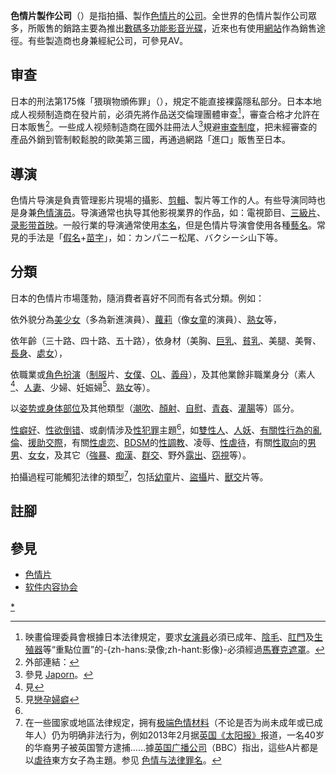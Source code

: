 {{Otheruses|other=香港亞洲電視2008年製播的節目|AV事務所 (電視節目)}}
{{globalize|area=日本}}
{{noteTA
|1=zh-cn:视频;zh-tw:影片;
|2=zh-cn:成人视频;zh-hk:成人影片;zh-tw:成人影片;
}}

'''色情片製作公司'''（{{lang-en|Pornographic film production companies}}）是指拍攝、製作[[色情片|色情片]]的[[公司|公司]]。全世界的色情片製作公司眾多，所販售的銷路主要為推出[[數碼多功能影音光碟|數碼多功能影音光碟]]，近來也有使用[[網站|網站]]作為銷售途徑。有些製造商也身兼經紀公司，可參見AV{{Tsl|ja|AV事務所|事務所}}。

==审查==
日本的刑法第175條「猥瑣物頒佈罪」（{{lang|ja|わいせつ物頒布等の罪}}），規定不能直接裸露隱私部分。日本本地成人视频制造商在發片前，必須先將作品送交倫理團體审查<ref name="Eirin">映畫倫理委員會根據日本法律規定，要求[[AV女優|女演員]]必須已成年、[[陰毛|陰毛]]、[[肛門|肛門]]及[[生殖器|生殖器]]等“重點位置”的-{zh-hans:录像;zh-hant:影像}-必須經過[[馬賽克_(影像處理)|馬賽克遮罩]]。</ref>，審查合格才允許在日本販售<ref>外部連結：{{cite web|title=日本作家出書揭秘性產業:AV女優其實賺的並不多|url=http://news.xinhuanet.com/book/2010-12/02/c_12838349_3.htm|publisher=[[新华网|新华网]]|date=2010-12-02|accessdate=2012-12-22|archive-date=2017-02-15|archive-url=https://web.archive.org/web/20170215144201/http://news.xinhuanet.com/book/2010-12/02/c_12838349_3.htm|dead-url=no}}</ref>。一些成人视频制造商在國外註冊法人<ref>參見 [[Japorn|Japorn]]。</ref>規避[[审查制度|审查制度]]，把未經審查的產品外銷到管制較鬆脫的歐美第三國，再通過網路「進口」販售至日本。

==導演==
色情片导演是負責管理影片現場的攝影、[[剪輯|剪輯]]、製片等工作的人。有些导演同時也是身兼[[色情演员|色情演员]]。导演通常也执导其他影視業界的作品，如：電視節目、[[三級片|三級片]]、[[录影带首映|录影带首映]]。一般行業的导演通常使用[[本名|本名]]，但是色情片导演會使用各種[[藝名|藝名]]。常見的手法是「[[日語假名|假名]]+[[苗字|苗字]]」，如：カンパニー松尾、バクシーシ山下等。

==分類==
日本的色情片市場蓬勃，隨消費者喜好不同而有各式分類。例如：

依外貌分為[[美少女|美少女]]（多為新進演員）、[[蘿莉|蘿莉]]（像[[女童|女童]]的演員）、[[熟女|熟女]]等，

依年齡（三十路、四十路、五十路），依身材（美胸、[[巨乳|巨乳]]、[[平胸|貧乳]]、美腿、美臀、[[頭身|長身]]、[[處女|處女]]），

依職業或[[Cosplay_AV|角色扮演]]（[[戀制服|制服]]片、[[女傭#日本次文化中的女僕|女僕]]、[[办公室女职员#消歧义|OL]]、[[乾親#以結乾親為名的戀愛和性關係|義母]]），及其他業餘非職業身分（素人<ref>見{{link-en|Amateur pornography|Amateur pornography|Amateur pornography}}{{en}}</ref>、[[人妻|人妻]]、少婦、妊娠婦<ref>見[[戀孕婦癖|戀孕婦癖]]{{en}}</ref>、[[熟女|熟女]]等）。

以[[性交体位|姿势或身体部位]]及其他類型（[[雌性潮射|潮吹]]、[[顏射|顏射]]、[[自慰|自慰]]、[[露天性爱|青姦]]、[[灌肠_(医学)|灌腸]]等）區分。

[[性癖好|性癖好]]、[[性欲倒错|性欲倒错]]、或劇情涉及[[性犯罪|性犯罪]]主題<ref name="ex" />，如[[雙性人|雙性人]]、[[人妖|人妖]]、[[近親性交|有關性行為的亂倫]]、[[援助交際|援助交際]]，有關[[性虐恋|性虐恋]]、[[BDSM|BDSM]]的[[性調教|性調教]]、凌辱、[[性虐待|性虐待]]，有關[[性取向|性取向]]的[[男男色情|男男]]、[[女女色情|女女]]，及其它（[[强奸|強暴]]、[[痴漢|痴漢]]、[[群交|群交]]、野外[[暴露癖|露出]]、[[窺視症|窃視]]等）。

拍攝過程可能觸犯法律的類型<ref name="ex">在一些國家或地區法律规定，拥有[[硬調色情|极端色情材料]]（不论是否为尚未成年或已成年人）仍为明确非法行为，例如2013年2月据[[太陽報_(英國)|英国《太阳报》]]报道，一名40岁的华裔男子被英国警方逮捕……據[[英国广播公司|英国广播公司]]（BBC）指出，這些A片都是以[[性虐待|虐待]]東方女子為主題。参见 [[色情#色情与法律罪名|色情与法律罪名]]。</ref>，包括[[戀童癖|幼童]]片、[[偷拍#類戲劇主題|盜攝]]片、[[獸交|獸交]]片等。
{{HideF}}

==註腳==
{{Reflist|2}}

==參見==

{{refbegin}}
*[[色情片|色情片]]
*[[软件内容协会|软件内容协会]]
{{refend}}

{{Portal bar|色情|公司|}}

{{American pornographic film studios}}
[[Category:色情片商|*]]